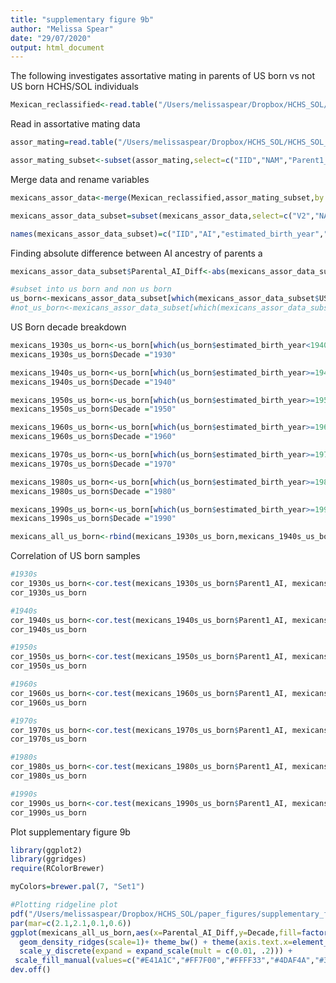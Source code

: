 ```yaml
---
title: "supplementary figure 9b"
author: "Melissa Spear"
date: "29/07/2020"
output: html_document
---
```


The following investigates assortative mating in parents of US born vs not US born HCHS/SOL individuals 
```r
Mexican_reclassified<-read.table("/Users/melissaspear/Dropbox/HCHS_SOL/HCHS_SOL_Mexicans_admixed_95_full_pheno_010919.txt",header=T,sep='\t')
```

Read in assortative mating data 
```r
assor_mating=read.table("/Users/melissaspear/Dropbox/HCHS_SOL/HCHS_SOL_Mexicans_with_parents_global_ancestry_estimates.txt",header=T,sep='\t')

assor_mating_subset<-subset(assor_mating,select=c("IID","NAM","Parent1_NAM","Parent2_NAM"))
```

Merge data and rename variables 
```r
mexicans_assor_data<-merge(Mexican_reclassified,assor_mating_subset,by.x=c("V2"),by.y=c("IID"))

mexicans_assor_data_subset=subset(mexicans_assor_data,select=c("V2","NAM.x","estimated_birth_year","US_BORN","Parent1_NAM","Parent2_NAM"))

names(mexicans_assor_data_subset)=c("IID","AI","estimated_birth_year","US_BORN","Parent1_AI","Parent2_AI")
```

Finding absolute difference between AI ancestry of parents a
```r
mexicans_assor_data_subset$Parental_AI_Diff<-abs(mexicans_assor_data_subset$Parent1_AI - mexicans_assor_data_subset$Parent2_AI)
```


```r
#subset into us born and non us born
us_born<-mexicans_assor_data_subset[which(mexicans_assor_data_subset$US_BORN=='1'),]
#not_us_born<-mexicans_assor_data_subset[which(mexicans_assor_data_subset$US_BORN=='0'),]
```


US Born decade breakdown
```r
mexicans_1930s_us_born<-us_born[which(us_born$estimated_birth_year<1940),]
mexicans_1930s_us_born$Decade ="1930"

mexicans_1940s_us_born<-us_born[which(us_born$estimated_birth_year>=1940 & us_born$estimated_birth_year<1950),]
mexicans_1940s_us_born$Decade ="1940"

mexicans_1950s_us_born<-us_born[which(us_born$estimated_birth_year>=1950 & us_born$estimated_birth_year<1960),]
mexicans_1950s_us_born$Decade ="1950"

mexicans_1960s_us_born<-us_born[which(us_born$estimated_birth_year>=1960 & us_born$estimated_birth_year<1970),]
mexicans_1960s_us_born$Decade ="1960"

mexicans_1970s_us_born<-us_born[which(us_born$estimated_birth_year>=1970 & us_born$estimated_birth_year<1980),]
mexicans_1970s_us_born$Decade ="1970"

mexicans_1980s_us_born<-us_born[which(us_born$estimated_birth_year>=1980 & us_born$estimated_birth_year<1990),]
mexicans_1980s_us_born$Decade ="1980"

mexicans_1990s_us_born<-us_born[which(us_born$estimated_birth_year>=1990),]
mexicans_1990s_us_born$Decade ="1990"

mexicans_all_us_born<-rbind(mexicans_1930s_us_born,mexicans_1940s_us_born,mexicans_1950s_us_born,mexicans_1960s_us_born,mexicans_1970s_us_born,mexicans_1980s_us_born,mexicans_1990s_us_born)
```


Correlation of US born samples 
```r
#1930s 
cor_1930s_us_born<-cor.test(mexicans_1930s_us_born$Parent1_AI, mexicans_1930s_us_born$Parent2_AI)
cor_1930s_us_born
```

```r
#1940s 
cor_1940s_us_born<-cor.test(mexicans_1940s_us_born$Parent1_AI, mexicans_1940s_us_born$Parent2_AI)
cor_1940s_us_born
```

```r
#1950s 
cor_1950s_us_born<-cor.test(mexicans_1950s_us_born$Parent1_AI, mexicans_1950s_us_born$Parent2_AI)
cor_1950s_us_born
```

```r
#1960s 
cor_1960s_us_born<-cor.test(mexicans_1960s_us_born$Parent1_AI, mexicans_1960s_us_born$Parent2_AI)
cor_1960s_us_born
```

```r
#1970s 
cor_1970s_us_born<-cor.test(mexicans_1970s_us_born$Parent1_AI, mexicans_1970s_us_born$Parent2_AI)
cor_1970s_us_born
```

```r
#1980s 
cor_1980s_us_born<-cor.test(mexicans_1980s_us_born$Parent1_AI, mexicans_1980s_us_born$Parent2_AI)
cor_1980s_us_born
```

```r
#1990s 
cor_1990s_us_born<-cor.test(mexicans_1990s_us_born$Parent1_AI, mexicans_1990s_us_born$Parent2_AI)
cor_1990s_us_born
```



Plot supplementary figure 9b 
```r
library(ggplot2)
library(ggridges)
require(RColorBrewer)

myColors=brewer.pal(7, "Set1")

#Plotting ridgeline plot
pdf("/Users/melissaspear/Dropbox/HCHS_SOL/paper_figures/supplementary_figure9b.pdf",height=2.375,width=2.55,pointsize=10)
par(mar=c(2.1,2.1,0.1,0.6))
ggplot(mexicans_all_us_born,aes(x=Parental_AI_Diff,y=Decade,fill=factor(Decade))) +
  geom_density_ridges(scale=1)+ theme_bw() + theme(axis.text.x=element_text(size=rel(0.8)),axis.text.y=element_text(size=rel(0.8))) + theme(axis.title.x = element_text(size=10),axis.title.y = element_text(size=10))+
  scale_y_discrete(expand = expand_scale(mult = c(0.01, .2))) + 
 scale_fill_manual(values=c("#E41A1C","#FF7F00","#FFFF33","#4DAF4A","#377EB8","#984EA3","#A65628")) + theme(legend.position = "none") + labs(x="Difference in Parental AI ancestry ", y="Decades")
dev.off()

```
